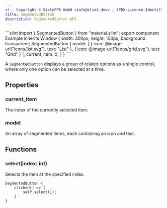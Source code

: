 ```yaml
---
<!-- Copyright © SixtyFPS GmbH <info@slint.dev> ; SPDX-License-Identifier: MIT -->
title: SegmentedButton
description: SegmentedButton API.
---
```



<CodeSnippetMD imagePath="" imageWidth="0" imageHeight="0" imageAlt="">
```slint
import { SegmentedButton } from "material.slint";
export component Example inherits Window {
    width: 300px;
    height: 100px;
    background: transparent;
    SegmentedButton {
        model: [
            { icon: @image-url("icons/list.svg"), text: "List" },
            { icon: @image-url("icons/grid.svg"), text: "Grid" }
        ];
        current_item: 0;
    }
}
```
</CodeSnippetMD>

A `SegmentedButton` displays a group of related options as a single control, where only one option can be selected at a time.

## Properties

### current_item
<SlintProperty propName="current_item" typeName="int" propertyVisibility="in-out">
The index of the currently selected item.
</SlintProperty>

### model
<SlintProperty propName="model" typeName="[SegmentedItem]">
An array of segmented items, each containing an icon and text.
</SlintProperty>

## Functions

### select(index: int)
Selects the item at the specified index.

```slint {2-4}
SegmentedButton {
    clicked() => {
        self.select(1);
    }
}
``` 